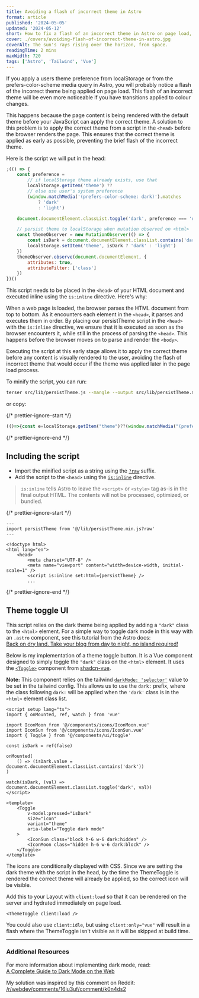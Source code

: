 ```yaml
---
title: Avoiding a flash of incorrect theme in Astro
format: article
published: '2024-05-05'
updated: '2024-05-12'
short: How to fix a flash of an incorrect theme in Astro on page load, using an inline script in the head.
cover: ./covers/avoiding-flash-of-incorrect-theme-in-astro.jpg
coverAlt: The sun's rays rising over the horizon, from space.
readingTime: 2 mins
maxWidth: 720
tags: ['Astro', 'Tailwind', 'Vue']
---
```


If you apply a users theme preference from localStorage or from the prefers-color-scheme media query in Astro, you will probably notice a flash of the incorrect theme being applied on page load. This flash of an incorrect theme will be even more noticeable if you have transitions applied to colour changes.

This happens because the page content is being rendered with the default theme before your JavaScript can apply the correct theme. A solution to this problem is to apply the correct theme from a script in the `<head>` before the browser renders the page. This ensures that the correct theme is applied as early as possible, preventing the brief flash of the incorrect theme.

Here is the script we will put in the head:

```js title="src/lib/persistTheme.js"
;(() => {
	const preference =
		// if localStorage theme already exists, use that
		localStorage.getItem('theme') ??
		// else use user's system preference
		(window.matchMedia('(prefers-color-scheme: dark)').matches
			? 'dark'
			: 'light')

	document.documentElement.classList.toggle('dark', preference === 'dark')

	// persist theme to localStorage when mutation observed on <html>
	const themeObserver = new MutationObserver(() => {
		const isDark = document.documentElement.classList.contains('dark')
		localStorage.setItem('theme', isDark ? 'dark' : 'light')
	})
	themeObserver.observe(document.documentElement, {
		attributes: true,
		attributeFilter: ['class']
	})
})()
```

This script needs to be placed in the `<head>` of your HTML document and executed inline using the `is:inline` directive. Here's why:

When a web page is loaded, the browser parses the HTML document from top to bottom. As it encounters each element in the `<head>`, it parses and executes them in order. By placing our persistTheme script in the `<head>` with the `is:inline` directive, we ensure that it is executed as soon as the browser encounters it, while still in the process of parsing the `<head>`. This happens before the browser moves on to parse and render the `<body>`.

Executing the script at this early stage allows it to apply the correct theme before any content is visually rendered to the user, avoiding the flash of incorrect theme that would occur if the theme was applied later in the page load process.

To minify the script, you can run:

```bash
terser src/lib/persistTheme.js --mangle --output src/lib/persistTheme.min.js
```

or copy:

{/* prettier-ignore-start */}
```js title="src/lib/persistTheme.min.js"
(()=>{const e=localStorage.getItem("theme")??(window.matchMedia("(prefers-color-scheme: dark)").matches?"dark":"light");document.documentElement.classList.toggle("dark",e==="dark");const t=new MutationObserver((()=>{const e=document.documentElement.classList.contains("dark");localStorage.setItem("theme",e?"dark":"light")}));t.observe(document.documentElement,{attributes:true,attributeFilter:["class"]})})();
```
{/* prettier-ignore-end */}

## Including the script

- Import the minified script as a string using the [`?raw`](https://vitejs.dev/guide/assets#importing-asset-as-string) suffix.
- Add the script to the `<head>` using the [`is:inline`](https://docs.astro.build/en/reference/directives-reference/#isinline) directive.

> `is:inline` tells Astro to leave the `<script>` or `<style>` tag as-is in the final output HTML. The contents will not be processed, optimized, or bundled.

{/* prettier-ignore-start */}
```astro title="src/layouts/Layout.astro" ins={2, 10}
---
import persistTheme from '@/lib/persistTheme.min.js?raw'
---

<!doctype html>
<html lang="en">
	<head>
		<meta charset="UTF-8" />
		<meta name="viewport" content="width=device-width, initial-scale=1" />
		<script is:inline set:html={persistTheme} />
		...
```
{/* prettier-ignore-end */}

## Theme toggle UI

This script relies on the dark theme being applied by adding a `"dark"` class to the `<html>` element. For a simple way to toggle dark mode in this way with an `.astro` component, see this tutorial from the Astro docs:  
[Back on dry land. Take your blog from day to night, no island required!](https://docs.astro.build/en/tutorial/6-islands/2/)

Below is my implementation of a theme toggle button. It is a Vue component designed to simply toggle the `"dark"` class on the `<html>` element. It uses the [`<Toggle>`](https://www.shadcn-vue.com/docs/components/toggle.html) component from [shadcn-vue](https://www.shadcn-vue.com/).

**Note:** This component relies on the tailwind [`darkMode: 'selector'`](https://tailwindcss.com/docs/dark-mode#toggling-dark-mode-manually) value to be set in the tailwind config. This allows us to use the `dark:` prefix, where the class following `dark:` will be applied when the `'dark'` class is in the `<html>` element class list.

```vue title="src/components/ThemeToggle.vue"
<script setup lang="ts">
import { onMounted, ref, watch } from 'vue'

import IconMoon from '@/components/icons/IconMoon.vue'
import IconSun from '@/components/icons/IconSun.vue'
import { Toggle } from '@/components/ui/toggle'

const isDark = ref(false)

onMounted(
	() => (isDark.value = document.documentElement.classList.contains('dark'))
)

watch(isDark, (val) => document.documentElement.classList.toggle('dark', val))
</script>

<template>
	<Toggle
		v-model:pressed="isDark"
		size="icon"
		variant="theme"
		aria-label="Toggle dark mode"
	>
		<IconSun class="block h-6 w-6 dark:hidden" />
		<IconMoon class="hidden h-6 w-6 dark:block" />
	</Toggle>
</template>
```

The icons are conditionally displayed with CSS. Since we are setting the dark theme with the script in the head, by the time the ThemeToggle is rendered the correct theme will already be applied, so the correct icon will be visible.

Add this to your Layout with `client:load` so that it can be rendered on the server and hydrated immediately on page load.

```astro
<ThemeToggle client:load />
```

You could also use `client:idle`, but using `client:only="vue"` will result in a flash where the ThemeToggle isn't visible as it will be skipped at build time.

---

### Additional Resources

For more information about implementing dark mode, read:  
[A Complete Guide to Dark Mode on the Web](https://css-tricks.com/a-complete-guide-to-dark-mode-on-the-web/)

My solution was inspired by this comment on Reddit:  
[/r/webdev/comments/16iu3uf/comment/k0n4ds2](https://www.reddit.com/r/webdev/comments/16iu3uf/comment/k0n4ds2)
